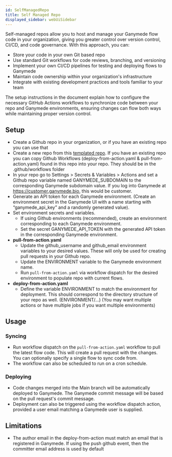 ```yaml
---
id: SelfManagedRepo
title: Self Managed Repo
displayed_sidebar: webUiSidebar
---
```


Self-managed repos allow you to host and manage your Ganymede flow code in your organization, giving you greater control over version control, CI/CD, and code governance. With this approach, you can:

* Store your code in your own Git based repo
* Use standard Git workflows for code reviews, branching, and versioning
* Implement your own CI/CD pipelines for testing and deploying flows to Ganymede
* Maintain code ownership within your organization's infrastructure
* Integrate with existing development practices and tools familiar to your team

The setup instructions in the document explain how to configure the necessary GitHub Actions workflows to synchronize code between your repo and Ganymede environments, ensuring changes can flow both ways while maintaining proper version control.

## Setup

* Create a Github repo in your organization, or if you have an existing repo you can use that 
* Create a new repo from this [templated repo](https://github.com/Ganymede-Bio/self-managed-repo-template). If you have an existing repo you can copy Github Workflows (deploy-from-action.yaml & pull-from-action.yaml) found in this repo into your repo. They should be in the .github/workflows folder
* In your repo go to Settings > Secrets & Variables > Actions and set a Github repo variable named GANYMEDE_SUBDOMAIN to the corresponding Ganymede subdomain value. If you log into Ganymede at https://customer.ganymede.bio, this would be customer.
* Generate an API token for each Ganymede environment. (Create an environment secret in the Ganymede UI with a name starting with “ganymede_api_key” and a randomly generated value).
* Set environment secrets and variables.
  * If using Github environments (recommended), create an environment corresponding to each Ganymede environment.
  * Set the secret GANYMEDE_API_TOKEN with the generated API token in the corresponding Ganymede environment.
* **pull-from-action.yaml**
    * Update the github_username and github_email environment variables to your desired values. These will only be used for creating pull requests in your Github repo.
    * Update the ENVIRONMENT variable to the Ganymede environment name.
    * Run `pull-from-action.yaml` via workflow dispatch for the desired environment to populate repo with current flows.
* **deploy-from-action.yaml**
  * Define the variable ENVIRONMENT to match the environment for deployment. This should correspond to the directory structure of your repo as well. (ENVIRONMENT/…) (You may want multiple actions or have multiple jobs if you want multiple environments)

## Usage

### Syncing
* Run workflow dispatch on the `pull-from-action.yaml` workflow to pull the latest flow code. This will create a pull request with the changes. You can optionally specify a single flow to sync code from.
* The workflow can also be scheduled to run on a cron schedule.
### Deploying
* Code changes merged into the Main branch will be automatically deployed to Ganymede. The Ganymede commit message will be based on the pull request's commit message.
* Deployment can also be triggered using the workflow dispatch action, provided a user email matching a Ganymede user is supplied.

## Limitations
* The author email in the deploy-from-action must match an email that is registered in Ganymede. If using the push github event, then the committer email address is used by default